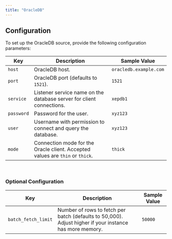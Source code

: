 ```yaml
---
title: "OracleDB"
---
```


## Configuration

To set up the OracleDB source, provide the following configuration parameters:

| Key        | Description                                                                                   | Sample Value            |
| ---------- | --------------------------------------------------------------------------------------------- | ----------------------- |
| `host`     | OracleDB host.                                                                                 | `oracledb.example.com`    |
| `port`     | OracleDB port (defaults to `1521`).                                                             | `1521`                    |
| `service`  | Listener service name on the database server for client connections.                            | `xepdb1`                  |
| `password` | Password for the user.                                                                          | `xyz123`                  |
| `user`     | Username with permission to connect and query the database.                                     | `xyz123`                  |
| `mode`     | Connection mode for the Oracle client. Accepted values are `thin` or `thick`.                   | `thick`                   |

<br/>

### Optional Configuration

| Key                | Description                                                                                      | Sample Value |
| ------------------ | ------------------------------------------------------------------------------------------------ | ------------ |
| `batch_fetch_limit` | Number of rows to fetch per batch (defaults to 50,000). Adjust higher if your instance has more memory. | `50000`      |

<br/>

